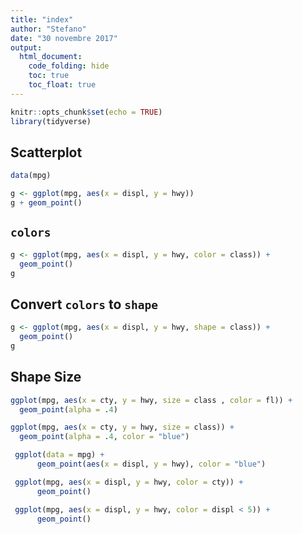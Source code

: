 ```yaml
---
title: "index"
author: "Stefano"
date: "30 novembre 2017"
output:
  html_document:
    code_folding: hide
    toc: true
    toc_float: true
---
```




```r
knitr::opts_chunk$set(echo = TRUE)
library(tidyverse)
```




## Scatterplot

```r
data(mpg)

g <- ggplot(mpg, aes(x = displ, y = hwy))
g + geom_point()

```

## `colors`

```r
g <- ggplot(mpg, aes(x = displ, y = hwy, color = class)) + 
  geom_point()
g

```
  
## Convert `colors` to `shape`
  
```r
g <- ggplot(mpg, aes(x = displ, y = hwy, shape = class)) + 
  geom_point()
g

```

## Shape Size

```r
ggplot(mpg, aes(x = cty, y = hwy, size = class , color = fl)) + 
  geom_point(alpha = .4)

```




```r
ggplot(mpg, aes(x = cty, y = hwy, size = class)) + 
  geom_point(alpha = .4, color = "blue")

```



```r
 ggplot(data = mpg) + 
      geom_point(aes(x = displ, y = hwy), color = "blue")

```

```r
 ggplot(mpg, aes(x = displ, y = hwy, color = cty)) + 
      geom_point()

```

```r
 ggplot(mpg, aes(x = displ, y = hwy, color = displ < 5)) + 
      geom_point()
```




